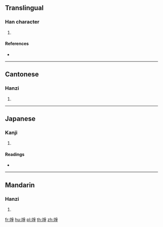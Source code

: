 {{character info/new}}
==Translingual==

===Han character===
{{Han char|rn=117|rad=立|as=08|sn=13|four=02157|canj=YTBSD,YTNSD}}

# {{defn|Han|sort=立08}}

====References====
* {{Han ref|kx=0872.180|dkj=25791|dj=1303.030|hdz=42710.070|uh=7AEB|ud=31467|bh=DF45|bd=57157}}

----

==Cantonese==

===Hanzi===
{{yue-hanzi|jyut=|y=jing6}}

# {{defn|lang=yue|sort=立08}}

----

==Japanese==

===Kanji===
{{ja-kanji|grade=|rs=立08}}

# {{defn|lang=ja|sort=立08}}

====Readings====
* {{ja-readings|on=[[せい]] (sei), [[じょう]] (jō)|kun=[[やすらか]] (yasuraka)|nanori=}}

----

==Mandarin==

===Hanzi===
{{cmn-hanzi|pin=[[jìng]] ([[jing4]])|wg=ching<sup>4</sup>}}

# {{defn|lang=cmn|sort=立08}}

[[fr:竫]]
[[hu:竫]]
[[pl:竫]]
[[th:竫]]
[[zh:竫]]